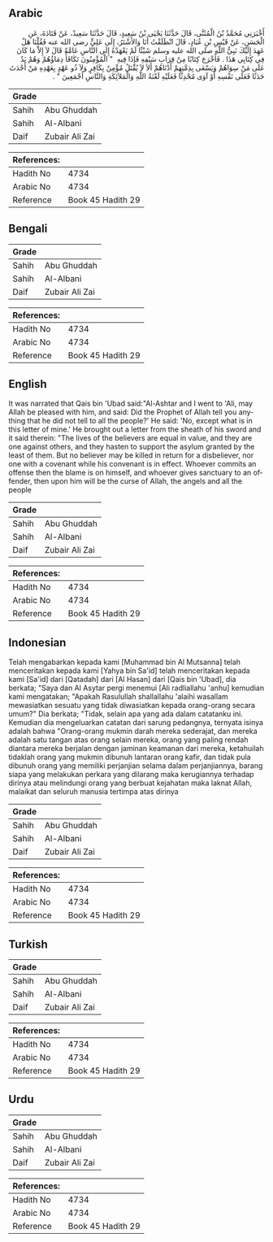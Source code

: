 ## Arabic


<div dir="rtl" lang="ar" style={{fontSize:'larger',backgroundColor:'#f8f9fa',padding:20}}>
أَخْبَرَنِي مُحَمَّدُ بْنُ الْمُثَنَّى، قَالَ حَدَّثَنَا يَحْيَى بْنُ سَعِيدٍ، قَالَ حَدَّثَنَا سَعِيدٌ، عَنْ قَتَادَةَ، عَنِ الْحَسَنِ، عَنْ قَيْسِ بْنِ عُبَادٍ، قَالَ انْطَلَقْتُ أَنَا وَالأَشْتَرُ، إِلَى عَلِيٍّ رضى الله عنه فَقُلْنَا هَلْ عَهِدَ إِلَيْكَ نَبِيُّ اللَّهِ صلى الله عليه وسلم شَيْئًا لَمْ يَعْهَدْهُ إِلَى النَّاسِ عَامَّةً قَالَ لاَ إِلاَّ مَا كَانَ فِي كِتَابِي هَذَا ‏.‏ فَأَخْرَجَ كِتَابًا مِنْ قِرَابِ سَيْفِهِ فَإِذَا فِيهِ ‏ "‏ الْمُؤْمِنُونَ تَكَافَأُ دِمَاؤُهُمْ وَهُمْ يَدٌ عَلَى مَنْ سِوَاهُمْ وَيَسْعَى بِذِمَّتِهِمْ أَدْنَاهُمْ أَلاَ لاَ يُقْتَلُ مُؤْمِنٌ بِكَافِرٍ وَلاَ ذُو عَهْدٍ بِعَهْدِهِ مَنْ أَحْدَثَ حَدَثًا فَعَلَى نَفْسِهِ أَوْ آوَى مُحْدِثًا فَعَلَيْهِ لَعْنَةُ اللَّهِ وَالْمَلاَئِكَةِ وَالنَّاسِ أَجْمَعِينَ ‏"‏ ‏.‏
</div>
<div style={{backgroundColor:'#f8f9fa',padding:20, marginBottom: 10}}><table> <thead> <tr> <th>Grade</th> <th></th> </tr> </thead> <tbody> <tr><td>Sahih</td><td>Abu Ghuddah</td></tr><tr><td>Sahih</td><td>Al-Albani</td></tr><tr><td>Daif</td><td>Zubair Ali Zai</td></tr></tbody></table><table> <thead> <tr> <th>References:</th> <th></th> </tr> </thead> <tbody><tr><td>Hadith No</td><td>4734</td></tr><tr><td>Arabic No</td><td>4734</td></tr><tr><td>Reference</td><td>Book 45 Hadith 29</td></tr></tbody></table></div>

## Bengali


<div dir="ltr" lang="bn" style={{fontSize:'larger',backgroundColor:'#f8f9fa',padding:20}}>

</div>
<div style={{backgroundColor:'#f8f9fa',padding:20, marginBottom: 10}}><table> <thead> <tr> <th>Grade</th> <th></th> </tr> </thead> <tbody> <tr><td>Sahih</td><td>Abu Ghuddah</td></tr><tr><td>Sahih</td><td>Al-Albani</td></tr><tr><td>Daif</td><td>Zubair Ali Zai</td></tr></tbody></table><table> <thead> <tr> <th>References:</th> <th></th> </tr> </thead> <tbody><tr><td>Hadith No</td><td>4734</td></tr><tr><td>Arabic No</td><td>4734</td></tr><tr><td>Reference</td><td>Book 45 Hadith 29</td></tr></tbody></table></div>

## English


<div dir="ltr" lang="en" style={{fontSize:'larger',backgroundColor:'#f8f9fa',padding:20}}>
It was narrated that Qais bin 'Ubad said:"Al-Ashtar and I went to 'Ali, may Allah be pleased with him, and said: Did the Prophet of Allah tell you anything that he did not tell to all the people?' He said: 'No, except what is in this letter of mine.' He brought out a letter from the sheath of his sword and it said therein: "The lives of the believers are equal in value, and they are one against others, and they hasten to support the asylum granted by the least of them. But no believer may be killed in return for a disbeliever, nor one with a covenant while his convenant is in effect. Whoever commits an offense then the blame is on himself, and whoever gives sanctuary to an offender, then upon him will be the curse of Allah, the angels and all the people
</div>
<div style={{backgroundColor:'#f8f9fa',padding:20, marginBottom: 10}}><table> <thead> <tr> <th>Grade</th> <th></th> </tr> </thead> <tbody> <tr><td>Sahih</td><td>Abu Ghuddah</td></tr><tr><td>Sahih</td><td>Al-Albani</td></tr><tr><td>Daif</td><td>Zubair Ali Zai</td></tr></tbody></table><table> <thead> <tr> <th>References:</th> <th></th> </tr> </thead> <tbody><tr><td>Hadith No</td><td>4734</td></tr><tr><td>Arabic No</td><td>4734</td></tr><tr><td>Reference</td><td>Book 45 Hadith 29</td></tr></tbody></table></div>

## Indonesian


<div dir="ltr" lang="id" style={{fontSize:'larger',backgroundColor:'#f8f9fa',padding:20}}>
Telah mengabarkan kepada kami [Muhammad bin Al Mutsanna] telah menceritakan kepada kami [Yahya bin Sa'id] telah menceritakan kepada kami [Sa'id] dari [Qatadah] dari [Al Hasan] dari [Qais bin 'Ubad], dia berkata; "Saya dan Al Asytar pergi menemui [Ali radliallahu 'anhu] kemudian kami mengatakan; "Apakah Rasulullah shallallahu 'alaihi wasallam mewasiatkan sesuatu yang tidak diwasiatkan kepada orang-orang secara umum?" Dia berkata; "Tidak, selain apa yang ada dalam catatanku ini. Kemudian dia mengeluarkan catatan dari sarung pedangnya, ternyata isinya adalah bahwa "Orang-orang mukmin darah mereka sederajat, dan mereka adalah satu tangan atas orang selain mereka, orang yang paling rendah diantara mereka berjalan dengan jaminan keamanan dari mereka, ketahuilah tidaklah orang yang mukmin dibunuh lantaran orang kafir, dan tidak pula dibunuh orang yang memiliki perjanjian selama dalam perjanjiannya, barang siapa yang melakukan perkara yang dilarang maka kerugiannya terhadap dirinya atau melindungi orang yang berbuat kejahatan maka laknat Allah, malaikat dan seluruh manusia tertimpa atas dirinya
</div>
<div style={{backgroundColor:'#f8f9fa',padding:20, marginBottom: 10}}><table> <thead> <tr> <th>Grade</th> <th></th> </tr> </thead> <tbody> <tr><td>Sahih</td><td>Abu Ghuddah</td></tr><tr><td>Sahih</td><td>Al-Albani</td></tr><tr><td>Daif</td><td>Zubair Ali Zai</td></tr></tbody></table><table> <thead> <tr> <th>References:</th> <th></th> </tr> </thead> <tbody><tr><td>Hadith No</td><td>4734</td></tr><tr><td>Arabic No</td><td>4734</td></tr><tr><td>Reference</td><td>Book 45 Hadith 29</td></tr></tbody></table></div>

## Turkish


<div dir="ltr" lang="tr" style={{fontSize:'larger',backgroundColor:'#f8f9fa',padding:20}}>

</div>
<div style={{backgroundColor:'#f8f9fa',padding:20, marginBottom: 10}}><table> <thead> <tr> <th>Grade</th> <th></th> </tr> </thead> <tbody> <tr><td>Sahih</td><td>Abu Ghuddah</td></tr><tr><td>Sahih</td><td>Al-Albani</td></tr><tr><td>Daif</td><td>Zubair Ali Zai</td></tr></tbody></table><table> <thead> <tr> <th>References:</th> <th></th> </tr> </thead> <tbody><tr><td>Hadith No</td><td>4734</td></tr><tr><td>Arabic No</td><td>4734</td></tr><tr><td>Reference</td><td>Book 45 Hadith 29</td></tr></tbody></table></div>

## Urdu


<div dir="rtl" lang="ur" style={{fontSize:'larger',backgroundColor:'#f8f9fa',padding:20}}>

</div>
<div style={{backgroundColor:'#f8f9fa',padding:20, marginBottom: 10}}><table> <thead> <tr> <th>Grade</th> <th></th> </tr> </thead> <tbody> <tr><td>Sahih</td><td>Abu Ghuddah</td></tr><tr><td>Sahih</td><td>Al-Albani</td></tr><tr><td>Daif</td><td>Zubair Ali Zai</td></tr></tbody></table><table> <thead> <tr> <th>References:</th> <th></th> </tr> </thead> <tbody><tr><td>Hadith No</td><td>4734</td></tr><tr><td>Arabic No</td><td>4734</td></tr><tr><td>Reference</td><td>Book 45 Hadith 29</td></tr></tbody></table></div>